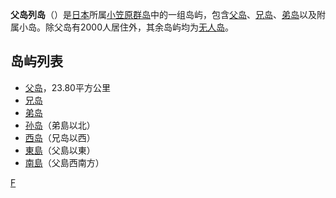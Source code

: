 {{Infobox islands
| name = 父岛列岛
| image  = Chichijima-retto.png
| image size = 270
| image caption = 父島列島（由上而下為弟島、兄島、父島）
| image map        = Map_of_ogasawara_islands_ja.png
| map alt          = 
| map size         = 
| map caption      = 父島列島在小笠原群島的位置
| area km2 = 38.62
| coastline km = 
| elevation m = 326
| location = [[太平洋|太平洋]]
| country = {{Flagicon|JPN}}[[日本|日本]]
| country admin divisions title = [[日本行政区划|行政区划]]
| country admin divisions = [[东京都|东京都]][[小笠原支廳|小笠原支廳]][[小笠原村|小笠原村]]
| map = 
| lat_d = 27 | lat_m = 04 | lat_s = 40 | latNS = N
| long_d = 142 | long_m = 13 | long_s = 00 | longEW = E
| label = 
| label_position = 
| map_mark = 
| map_mark_width = 
| map_width = 
| map_alt =
| map_caption = 
}}

'''父岛列岛'''（{{Lang-ja|父島列島，ちちじまれっとう}}）是[[日本|日本]]所属[[小笠原群岛|小笠原群岛]]中的一组岛屿，包含[[父岛|父岛]]、[[兄岛|兄岛]]、[[弟岛|弟岛]]以及附属小岛。除父岛有2000人居住外，其余岛屿均为[[无人岛|无人岛]]。

== 岛屿列表 ==
*[[父岛|父岛]]，23.80平方公里
*[[兄岛|兄岛]]
*[[弟岛|弟岛]]
*[[孙岛|孙岛]]（弟島以北）
*[[西島_(東京都)|西岛]]（兄岛以西）
*[[東島_(東京都)|東島]]（父島以東）
*[[南島_(東京都)|南島]]（父島西南方）

{{伊豆小笠原群島}}
[[Category:小笠原群島|F]]
